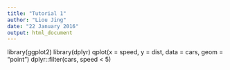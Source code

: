```yaml
---
title: "Tutorial 1"
author: "Liou Jing"
date: "22 January 2016"
output: html_document
---
```


library(ggplot2)
library(dplyr)
qplot(x = speed, y = dist, data = cars, geom = "point")
dplyr::filter(cars, speed < 5)